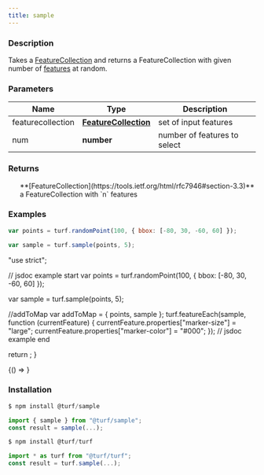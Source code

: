 ```yaml
---
title: sample
---
```



### Description

Takes a [FeatureCollection](https://tools.ietf.org/html/rfc7946#section-3.3) and returns a FeatureCollection with given number of [features](https://tools.ietf.org/html/rfc7946#section-3.2) at random.

### Parameters

| Name              | Type                                                                     | Description                  |
| ----------------- | ------------------------------------------------------------------------ | ---------------------------- |
| featurecollection | **[FeatureCollection](https://tools.ietf.org/html/rfc7946#section-3.3)** | set of input features        |
| num               | **number**                                                               | number of features to select |

### Returns

<ul>
  **[FeatureCollection](https://tools.ietf.org/html/rfc7946#section-3.3)** a FeatureCollection with `n` features

</ul>

### Examples

```javascript
var points = turf.randomPoint(100, { bbox: [-80, 30, -60, 60] });

var sample = turf.sample(points, 5);
```

  "use strict";

  // jsdoc example start
  var points = turf.randomPoint(100, { bbox: [-80, 30, -60, 60] });

  var sample = turf.sample(points, 5);

  //addToMap
  var addToMap = { points, sample };
  turf.featureEach(sample, function (currentFeature) {
    currentFeature.properties["marker-size"] = "large";
    currentFeature.properties["marker-color"] = "#000";
  });
  // jsdoc example end

  return <ExampleMap addToMap={addToMap} />;
}

<!-- prettier-ignore -->
<BrowserOnly>{() => <Map0 />}</BrowserOnly>

### Installation

```javascript
$ npm install @turf/sample

import { sample } from "@turf/sample";
const result = sample(...);
```

```javascript
$ npm install @turf/turf

import * as turf from "@turf/turf";
const result = turf.sample(...);
```
